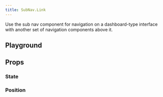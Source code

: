 ```yaml
---
title: SubNav.Link
---
```



Use the sub nav component for navigation on a dashboard-type interface with another set of navigation components above it.

<Overview component="StateLabel" />

## Playground

<Examples component="SubNav.Link" />

## Props

<PropertyOverview component="SubNav.Link" />

### State

<PropertyPreview component="SubNav.Link" property="state" />

### Position

<PropertyPreview component="SubNav.Link" property="position" />
